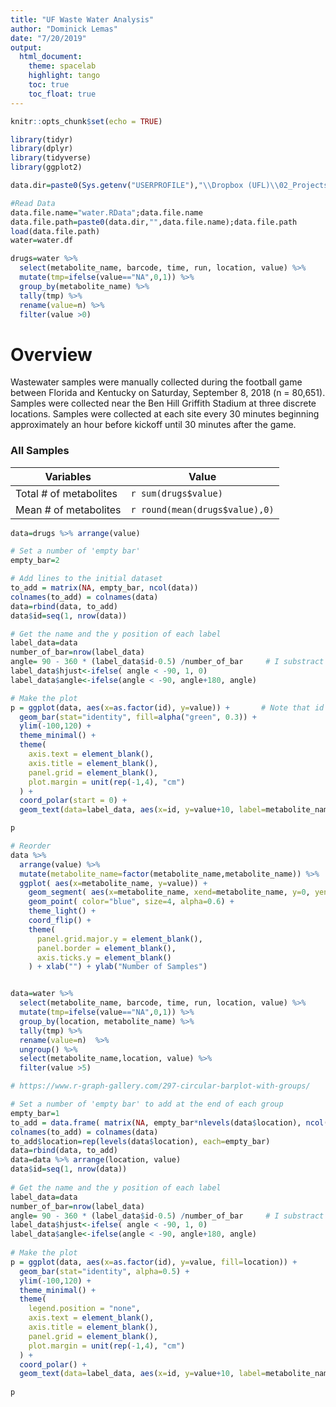 ```yaml
---
title: "UF Waste Water Analysis"
author: "Dominick Lemas"
date: "7/20/2019"
output: 
  html_document:
    theme: spacelab 
    highlight: tango
    toc: true
    toc_float: true
---
```


```r
knitr::opts_chunk$set(echo = TRUE)

library(tidyr)
library(dplyr)
library(tidyverse)
library(ggplot2)

data.dir=paste0(Sys.getenv("USERPROFILE"),"\\Dropbox (UFL)\\02_Projects\\WASTE_WATER\\2018_KY_Sep18\\");data.dir

#Read Data
data.file.name="water.RData";data.file.name
data.file.path=paste0(data.dir,"",data.file.name);data.file.path
load(data.file.path)
water=water.df
```


```r
drugs=water %>%
  select(metabolite_name, barcode, time, run, location, value) %>%
  mutate(tmp=ifelse(value=="NA",0,1)) %>%
  group_by(metabolite_name) %>%
  tally(tmp) %>%
  rename(value=n) %>%
  filter(value >0) 

```

# Overview
Wastewater samples were manually collected  during the football game between Florida and Kentucky on Saturday, September 8, 2018 (n = 80,651). Samples were collected near the Ben Hill Griffith Stadium at three discrete locations. Samples were collected at each site every 30 minutes beginning approximately an hour before kickoff until 30 minutes after the game.

### All Samples

Variables | Value
------------- | -------------
Total # of metabolites | `r sum(drugs$value)`
Mean # of metabolites | `r round(mean(drugs$value),0)`

  
```r


data=drugs %>% arrange(value)

# Set a number of 'empty bar'
empty_bar=2

# Add lines to the initial dataset
to_add = matrix(NA, empty_bar, ncol(data))
colnames(to_add) = colnames(data)
data=rbind(data, to_add)
data$id=seq(1, nrow(data))

# Get the name and the y position of each label
label_data=data
number_of_bar=nrow(label_data)
angle= 90 - 360 * (label_data$id-0.5) /number_of_bar     # I substract 0.5 because the letter must have the angle of the center of the bars. Not extreme right(1) or extreme left (0)
label_data$hjust<-ifelse( angle < -90, 1, 0)
label_data$angle<-ifelse(angle < -90, angle+180, angle)

# Make the plot
p = ggplot(data, aes(x=as.factor(id), y=value)) +       # Note that id is a factor. If x is numeric, there is some space between the first bar
  geom_bar(stat="identity", fill=alpha("green", 0.3)) +
  ylim(-100,120) +
  theme_minimal() +
  theme(
    axis.text = element_blank(),
    axis.title = element_blank(),
    panel.grid = element_blank(),
    plot.margin = unit(rep(-1,4), "cm") 
  ) +
  coord_polar(start = 0) + 
  geom_text(data=label_data, aes(x=id, y=value+10, label=metabolite_name, hjust=hjust), color="black", fontface="bold",alpha=0.6, size=2.5, angle= label_data$angle, inherit.aes = FALSE ) 

p

```

```r

# Reorder
data %>%
  arrange(value) %>%
  mutate(metabolite_name=factor(metabolite_name,metabolite_name)) %>%
  ggplot( aes(x=metabolite_name, y=value)) +
    geom_segment( aes(x=metabolite_name, xend=metabolite_name, y=0, yend=value), color="skyblue", size=1) +
    geom_point( color="blue", size=4, alpha=0.6) +
    theme_light() +
    coord_flip() +
    theme(
      panel.grid.major.y = element_blank(),
      panel.border = element_blank(),
      axis.ticks.y = element_blank()
    ) + xlab("") + ylab("Number of Samples")



```



```r

data=water %>%
  select(metabolite_name, barcode, time, run, location, value) %>%
  mutate(tmp=ifelse(value=="NA",0,1)) %>%
  group_by(location, metabolite_name) %>%
  tally(tmp) %>%
  rename(value=n)  %>% 
  ungroup() %>%
  select(metabolite_name,location, value) %>%
  filter(value >5) 
```

```r
 
# https://www.r-graph-gallery.com/297-circular-barplot-with-groups/

# Set a number of 'empty bar' to add at the end of each group
empty_bar=1
to_add = data.frame( matrix(NA, empty_bar*nlevels(data$location), ncol(data)) )
colnames(to_add) = colnames(data)
to_add$location=rep(levels(data$location), each=empty_bar)
data=rbind(data, to_add)
data=data %>% arrange(location, value)
data$id=seq(1, nrow(data))
 
# Get the name and the y position of each label
label_data=data
number_of_bar=nrow(label_data)
angle= 90 - 360 * (label_data$id-0.5) /number_of_bar     # I substract 0.5 because the letter must have the angle of the center of the bars. Not extreme right(1) or extreme left (0)
label_data$hjust<-ifelse( angle < -90, 1, 0)
label_data$angle<-ifelse(angle < -90, angle+180, angle)
 
# Make the plot
p = ggplot(data, aes(x=as.factor(id), y=value, fill=location)) +       
  geom_bar(stat="identity", alpha=0.5) +
  ylim(-100,120) +
  theme_minimal() +
  theme(
    legend.position = "none",
    axis.text = element_blank(),
    axis.title = element_blank(),
    panel.grid = element_blank(),
    plot.margin = unit(rep(-1,4), "cm") 
  ) +
  coord_polar() + 
  geom_text(data=label_data, aes(x=id, y=value+10, label=metabolite_name, hjust=hjust), color="black", fontface="bold",alpha=0.6, size=2.5, angle= label_data$angle, inherit.aes = FALSE ) 
 
p

```





